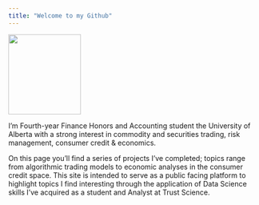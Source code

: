 ```yaml
---
title: "Welcome to my Github"
---
```


<img src="pfp.JPG" width="145.3465" height="160">

I'm Fourth-year Finance Honors and Accounting student the University of Alberta with a strong interest in commodity and securities trading, risk management, consumer credit & economics.

On this page you'll find a series of projects I've completed; topics range from algorithmic trading models to economic analyses in the consumer credit space. This site is intended to serve as a public facing platform to highlight topics I find interesting through the application of Data Science skills I've acquired as a student and Analyst at Trust Science.


